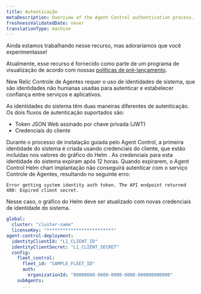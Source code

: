 ```yaml
---
title: Autenticação
metaDescription: Overview of the Agent Control authentication process.
freshnessValidatedDate: never
translationType: machine
---
```


<Callout title="visualização">
  Ainda estamos trabalhando nesse recurso, mas adoraríamos que você experimentasse!

  Atualmente, esse recurso é fornecido como parte de um programa de visualização de acordo com nossas [políticas de pré-lançamento](/docs/licenses/license-information/referenced-policies/new-relic-pre-release-policy).
</Callout>

New Relic Controle de Agentes requer o uso de identidades de sistema, que são identidades não humanas usadas para autenticar e estabelecer confiança entre serviços e aplicativos.

As identidades do sistema têm duas maneiras diferentes de autenticação. Os dois fluxos de autenticação suportados são:

* Token JSON Web assinado por chave privada (JWT)
* Credenciais do cliente

Durante o processo de instalação guiada pelo Agent Control, a primeira identidade do sistema é criada usando credenciais do cliente, que estão incluídas nos valores do gráfico do Helm . As credenciais para esta identidade do sistema expiram após 12 horas. Quando expirarem, o Agent Control Helm chart implantação não conseguirá autenticar com o serviço Controle de Agentes, resultando no seguinte erro:

```
Error getting system identity auth token. The API endpoint returned 400: Expired client secret.
```

Nesse caso, o gráfico do Helm deve ser atualizado com novas credenciais de identidade do sistema.

```yaml
global:
  cluster: "cluster-name"
  licenseKey: "*************************"
agent-control-deployment:
  identityClientId: "L1_CLIENT_ID"
  identityClientSecret: "L1_CLIENT_SECRET"
  config:
    fleet_control:
      fleet_id: "SAMPLE_FLEET_ID"
      auth:
        organizationId: "00000000-0000-0000-0000-000000000000"
    subAgents:
      ...
```